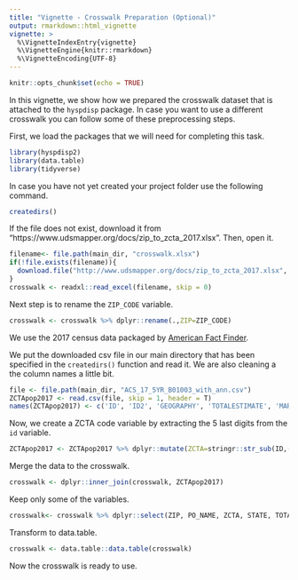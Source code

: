 ```yaml
---
title: "Vignette - Crosswalk Preparation (Optional)"
output: rmarkdown::html_vignette
vignette: >
  %\VignetteIndexEntry{vignette}
  %\VignetteEngine{knitr::rmarkdown}
  %\VignetteEncoding{UTF-8}
---
```


```r
knitr::opts_chunk$set(echo = TRUE)
```

In this vignette, we show how we prepared the crosswalk dataset that is attached to the `hyspdisp` package. In case you want to use a different crosswalk you can follow some of these preprocessing steps. 

First, we load the packages that we will need for completing this task. 

```r
library(hyspdisp2)
library(data.table)
library(tidyverse)
```

In case you have not yet created your project folder use the following command. 

```r
createdirs()
```

If the file does not exist, download it from "https://www.udsmapper.org/docs/zip_to_zcta_2017.xlsx". 
Then, open it. 

```r
filename<- file.path(main_dir, "crosswalk.xlsx")
if(!file.exists(filename)){
  download.file("http://www.udsmapper.org/docs/zip_to_zcta_2017.xlsx", filename)
}
crosswalk <- readxl::read_excel(filename, skip = 0)
```

Next step is to rename the `ZIP_CODE` variable.

```r
crosswalk <- crosswalk %>% dplyr::rename(.,ZIP=ZIP_CODE)
```

We use the 2017 census data packaged by [American Fact Finder](https://factfinder.census.gov/bkmk/table/1.0/en/ACS/17_5YR/B01003/0100000US.86000).

We put the downloaded csv file in our main directory that has been specified in the `createdirs()` function and read it. We are also cleaning a the column names a little bit. 

```r
file <- file.path(main_dir, "ACS_17_5YR_B01003_with_ann.csv")
ZCTApop2017 <- read.csv(file, skip = 1, header = T)
names(ZCTApop2017) <- c('ID', 'ID2', 'GEOGRAPHY', 'TOTALESTIMATE', 'MARGINOFERROR')
```

Now, we create a ZCTA code variable by extracting the 5 last digits from the `id` variable. 

```r
ZCTApop2017 <- ZCTApop2017 %>% dplyr::mutate(ZCTA=stringr::str_sub(ID,-5,-1))
```

Merge the data to the crosswalk. 

```r
crosswalk <- dplyr::inner_join(crosswalk, ZCTApop2017)
```

Keep only some of the variables.

```r
crosswalk<- crosswalk %>% dplyr::select(ZIP, PO_NAME, ZCTA, STATE, TOTALESTIMATE, MARGINOFERROR)
```

Transform to data.table.

```r
crosswalk <- data.table::data.table(crosswalk)
```

Now the crosswalk is ready to use. 


